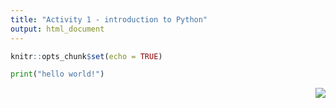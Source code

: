 ```yaml
---
title: "Activity 1 - introduction to Python"
output: html_document
---
```


```r
knitr::opts_chunk$set(echo = TRUE)
```



```python
print("hello world!")

```

<img src="./images/logo.png" style="float: right;"/>
